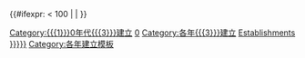 <includeonly>{{Category explanation|'''[[{{{1}}}{{{2}}}年]]'''於'''[[{{{3}}}]]'''建立的組織、地方或是其他事件}}
{{Category see also if exists|{{{1}}}{{{2}}}年{{{3}}}廢除}}
{{Yearnav|{{{3}}}建立}}
[[Category:{{{1}}}0年代{{{3}}}建立]]
{{#ifexpr: {{{1}}} < 100 | [[Category:各年{{{3}}}建立|0{{{1}}}]] | [[Category:各年{{{3}}}建立]]}}
[[Category:{{{1}}}{{{2}}}年{{{3}}}|Establishments]]
[[Category:{{{1}}}{{{2}}}年美國建立|{{{4|{{Country sortkey|{{{3}}}}}}}}]]
</includeonly><noinclude>
{{Documentation}}
[[Category:各年建立模板]]
</noinclude>